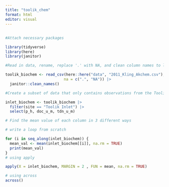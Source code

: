 ```yaml
---
title: "toolik_chem"
format: html
editor: visual
---
```


## 

```r
#Attach necessary packages

library(tidyverse)
library(here)
library(janitor)
```

```r
#Read in data, rename, replace '.' with NA, and clean column names to lower snake case

toolik_biochem <- read_csv(here::here("data", "2011_Kling_Akchem.csv"), 
                          na = c(".", "NA")) |> 
  janitor::clean_names()

```

```r
#Create a subset of data that only contains observations from the Toolik Inlet site and only the variables of pH, dissolved organic carbon,  and total dissolved nitrogen.

inlet_biochem <- toolik_biochem |>
  filter(site == "Toolik Inlet") |>
  select(p_h, doc_u_m, tdn_u_m)
```

```r
# Find the mean value of each column in 3 different ways

# write a loop from scratch

for (i in seq_along(inlet_biochem)) {
  mean_val <- mean(inlet_biochem[[i]], na.rm = TRUE)
  print(mean_val)
}
# using apply 

apply(X = inlet_biochem, MARGIN = 2 , FUN = mean, na.rm = TRUE)

# using across 
across()

```



